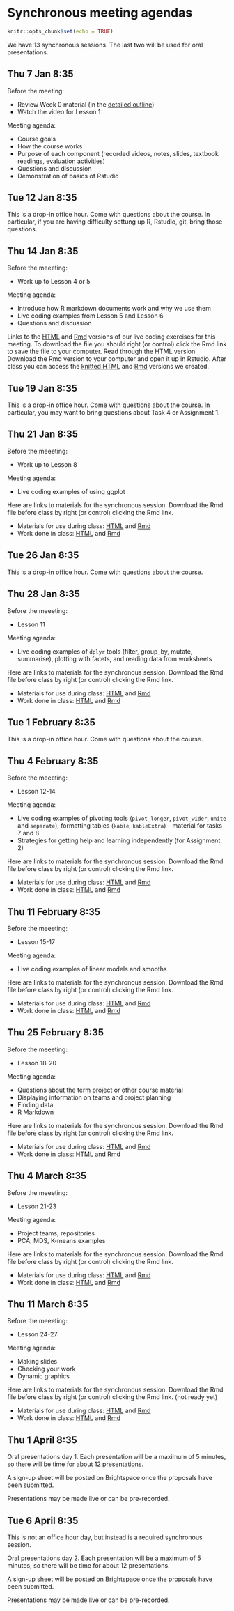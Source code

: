 # Synchronous meeting agendas {#sync .unnumbered}

```r
knitr::opts_chunk$set(echo = TRUE)
```

We have 13 synchronous sessions. The last two will be used for oral presentations.

## Thu 7 Jan 8:35 {#sync-1 .unnumbered}

Before the meeting: 

* Review Week 0 material (in the [detailed outline](#outline))
* Watch the video for Lesson 1

Meeting agenda:

* Course goals
* How the course works
* Purpose of each component (recorded videos, notes, slides, textbook readings, evaluation activities)
* Questions and discussion
* Demonstration of basics of Rstudio

## Tue 12 Jan 8:35 {.unnumbered}

This is a drop-in office hour. Come with questions about the course. In particular, if you are having difficulty settung up R, Rstudio, git, bring those questions.

## Thu 14 Jan 8:35 {#sync-2 .unnumbered}

Before the meeeting:

* Work up to Lesson 4 or 5

Meeting agenda:

* Introduce how R markdown documents work and why we use them
* Live coding examples from Lesson 5 and Lesson 6
* Questions and discussion

Links to the [HTML](https://htmlpreview.github.io/?https://github.com/AndrewIrwin/data-visualization/blob/master/live-coding/live-coding-02.html) and [Rmd](https://raw.githubusercontent.com/AndrewIrwin/data-visualization/master/live-coding/live-coding-02.rmd) versions of our live coding exercises for this meeting. To download the file you should right (or control) click the Rmd link to save the file to your computer. Read through the HTML version. Download the Rmd version to your computer and open it up in Rstudio. After class you can access the [knitted HTML](https://htmlpreview.github.io/?https://github.com/AndrewIrwin/data-visualization/blob/master/live-coding/live-coding-02-after-class.html) and [Rmd](https://raw.githubusercontent.com/AndrewIrwin/data-visualization/master/live-coding/live-coding-02-after-class.rmd) versions we created.



## Tue 19 Jan 8:35 {.unnumbered}

This is a drop-in office hour. Come with questions about the course. In particular, you may want to bring questions about Task 4 or Assignment 1.

## Thu 21 Jan 8:35 {#sync-3 .unnumbered}

Before the meeeting:

* Work up to Lesson 8

Meeting agenda:

* Live coding examples of using ggplot

Here are links to materials for the synchronous session. Download the Rmd file before class by right (or control) clicking the Rmd link. 

  * Materials for use during class: [HTML](https://htmlpreview.github.io/?https://github.com/AndrewIrwin/data-visualization/blob/master/live-coding/live-coding-03.html) and [Rmd](https://raw.githubusercontent.com/AndrewIrwin/data-visualization/master/live-coding/live-coding-03.rmd) 
  * Work done in class: [HTML](https://htmlpreview.github.io/?https://github.com/AndrewIrwin/data-visualization/blob/master/live-coding/live-coding-03-after-class.html) and [Rmd](https://raw.githubusercontent.com/AndrewIrwin/data-visualization/master/live-coding/live-coding-03-after-class.rmd) 


## Tue 26 Jan 8:35 {.unnumbered}

This is a drop-in office hour. Come with questions about the course.

## Thu 28 Jan 8:35 {#sync-4 .unnumbered}

Before the meeeting:

* Lesson 11

Meeting agenda:

* Live coding examples of `dplyr` tools (filter, group_by, mutate, summarise), plotting with facets, and reading data from worksheets

Here are links to materials for the synchronous session. Download the Rmd file before class by right (or control) clicking the Rmd link. 

  * Materials for use during class: [HTML](https://htmlpreview.github.io/?https://github.com/AndrewIrwin/data-visualization/blob/master/live-coding/live-coding-04.html) and [Rmd](https://raw.githubusercontent.com/AndrewIrwin/data-visualization/master/live-coding/live-coding-04.rmd) 
  * Work done in class: [HTML](https://htmlpreview.github.io/?https://github.com/AndrewIrwin/data-visualization/blob/master/live-coding/live-coding-04-after-class.html) and [Rmd](https://raw.githubusercontent.com/AndrewIrwin/data-visualization/master/live-coding/live-coding-04-after-class.rmd) 


## Tue 1 February 8:35 {.unnumbered}

This is a drop-in office hour. Come with questions about the course.

## Thu 4 February 8:35 {#sync-5 .unnumbered}

Before the meeeting:

* Lesson 12-14

Meeting agenda:

* Live coding examples of pivoting tools (`pivot_longer`, `pivot_wider`, `unite` and `separate`), formatting tables (`kable`, `kableExtra`) -- material for tasks 7 and 8
* Strategies for getting help and learning independently (for Assignment 2)

Here are links to materials for the synchronous session. Download the Rmd file before class by right (or control) clicking the Rmd link. 

  * Materials for use during class: [HTML](https://htmlpreview.github.io/?https://github.com/AndrewIrwin/data-visualization/blob/master/live-coding/live-coding-05.html) and [Rmd](https://raw.githubusercontent.com/AndrewIrwin/data-visualization/master/live-coding/live-coding-05.rmd) 
  * Work done in class: [HTML](https://htmlpreview.github.io/?https://github.com/AndrewIrwin/data-visualization/blob/master/live-coding/live-coding-05-after-class.html) and [Rmd](https://raw.githubusercontent.com/AndrewIrwin/data-visualization/master/live-coding/live-coding-05-after-class.rmd) 
  
## Thu 11 February 8:35 {#sync-6 .unnumbered}

Before the meeeting:

* Lesson 15-17

Meeting agenda:

* Live coding examples of linear models and smooths

Here are links to materials for the synchronous session. Download the Rmd file before class by right (or control) clicking the Rmd link.

  * Materials for use during class: [HTML](https://htmlpreview.github.io/?https://github.com/AndrewIrwin/data-visualization/blob/master/live-coding/live-coding-06.html) and [Rmd](https://raw.githubusercontent.com/AndrewIrwin/data-visualization/master/live-coding/live-coding-06.rmd) 
  * Work done in class: [HTML](https://htmlpreview.github.io/?https://github.com/AndrewIrwin/data-visualization/blob/master/live-coding/live-coding-06-after-class.html) and [Rmd](https://raw.githubusercontent.com/AndrewIrwin/data-visualization/master/live-coding/live-coding-06-after-class.rmd)
  

## Thu 25 February 8:35 {#sync-7 .unnumbered}

Before the meeeting:

* Lesson 18-20

Meeting agenda:

* Questions about the term project or other course material
* Displaying information on teams and project planning
* Finding data
* R Markdown

Here are links to materials for the synchronous session. Download the Rmd file before class by right (or control) clicking the Rmd link. 

  * Materials for use during class: [HTML](https://htmlpreview.github.io/?https://github.com/AndrewIrwin/data-visualization/blob/master/live-coding/live-coding-07.html) and [Rmd](https://raw.githubusercontent.com/AndrewIrwin/data-visualization/master/live-coding/live-coding-07.rmd) 
  * Work done in class: [HTML](https://htmlpreview.github.io/?https://github.com/AndrewIrwin/data-visualization/blob/master/live-coding/live-coding-07-after-class.html) and [Rmd](https://raw.githubusercontent.com/AndrewIrwin/data-visualization/master/live-coding/live-coding-07-after-class.rmd)

## Thu 4 March 8:35 {#sync-8 .unnumbered}

Before the meeeting:

* Lesson 21-23

Meeting agenda:

* Project teams, repositories
* PCA, MDS, K-means examples

Here are links to materials for the synchronous session. Download the Rmd file before class by right (or control) clicking the Rmd link. 

  * Materials for use during class: [HTML](https://htmlpreview.github.io/?https://github.com/AndrewIrwin/data-visualization/blob/master/live-coding/live-coding-08.html) and [Rmd](https://raw.githubusercontent.com/AndrewIrwin/data-visualization/master/live-coding/live-coding-08.rmd) 
  * Work done in class: [HTML](https://htmlpreview.github.io/?https://github.com/AndrewIrwin/data-visualization/blob/master/live-coding/live-coding-08-after-class.html) and [Rmd](https://raw.githubusercontent.com/AndrewIrwin/data-visualization/master/live-coding/live-coding-08-after-class.rmd)
  
  
## Thu 11 March 8:35 {#sync-9 .unnumbered}

Before the meeeting:

* Lesson 24-27

Meeting agenda:

* Making slides
* Checking your work
* Dynamic graphics

Here are links to materials for the synchronous session. Download the Rmd file before class by right (or control) clicking the Rmd link. (not ready yet)

  * Materials for use during class: [HTML](https://htmlpreview.github.io/?https://github.com/AndrewIrwin/data-visualization/blob/master/live-coding/live-coding-09.html) and [Rmd](https://raw.githubusercontent.com/AndrewIrwin/data-visualization/master/live-coding/live-coding-09.rmd) 
  * Work done in class: [HTML](https://htmlpreview.github.io/?https://github.com/AndrewIrwin/data-visualization/blob/master/live-coding/live-coding-09-after-class.html) and [Rmd](https://raw.githubusercontent.com/AndrewIrwin/data-visualization/master/live-coding/live-coding-09-after-class.rmd)
  
## Thu 1 April 8:35 {#sync-12 .unnumbered}

Oral presentations day 1. Each presentation will be a maximum of 5 minutes, so there will be time for about 12 presentations.

A sign-up sheet will be posted on Brightspace once the proposals have been submitted.

Presentations may be made live or can be pre-recorded.

## Tue 6 April 8:35 {#sync-13 .unnumbered}

This is not an office hour day, but instead is a required synchronous session.

Oral presentations day 2. Each presentation will be a maximum of 5 minutes, so there will be time for about 12 presentations.

A sign-up sheet will be posted on Brightspace once the proposals have been submitted.

Presentations may be made live or can be pre-recorded.

